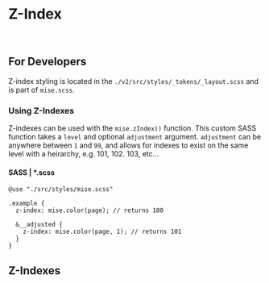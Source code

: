 



<Meta
  title="Tokens/Layout/Z-Indexes"
  parameters={{...tokenParams}}
/>

# Z-Index

<br/>

## For Developers

Z-index styling is located in the `./v2/src/styles/_tokens/_layout.scss` and is part of `mise.scss`.

### Using Z-Indexes

Z-indexes can be used with the `mise.zIndex()` function. This custom SASS function takes a `level` and optional `adjustment` argument. `adjustment` can be anywhere between `1` and `99`, and allows for indexes to exist on the same level with a heirarchy, e.g. 101, 102. 103, etc…

#### SASS | *.scss

```
@use "./src/styles/mise.scss"

.example {
  z-index: mise.color(page); // returns 100

  &__adjusted {
    z-index: mise.color(page, 1); // returns 101
  }
}
```

## Z-Indexes

<KeyValuePreview keyLabel="Level" keyColumnWidth="10rem" valueLabel="Index" list={ZIndexes} />